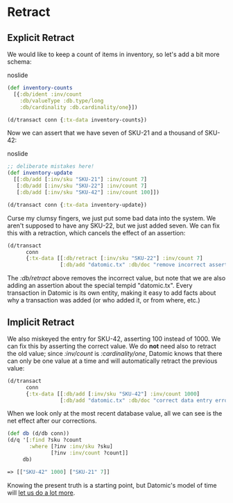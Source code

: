 Retract
=======

Explicit Retract
----------------

We would like to keep a count of items in inventory, so let's add a bit more schema:

noslide

```clojure
(def inventory-counts
  [{:db/ident :inv/count
    :db/valueType :db.type/long
    :db/cardinality :db.cardinality/one}])

(d/transact conn {:tx-data inventory-counts})
```



Now we can assert that we have seven of SKU-21 and a thousand of SKU-42:

noslide

```clojure
;; deliberate mistakes here!
(def inventory-update
  [[:db/add [:inv/sku "SKU-21"] :inv/count 7]
   [:db/add [:inv/sku "SKU-22"] :inv/count 7]
   [:db/add [:inv/sku "SKU-42"] :inv/count 100]])

(d/transact conn {:tx-data inventory-update})
```



Curse my clumsy fingers, we just put some bad data into the system. We aren't supposed to have any SKU-22, but we just added seven. We can fix this with a retraction, which cancels the effect of an assertion:

```clojure
(d/transact
      conn
      {:tx-data [[:db/retract [:inv/sku "SKU-22"] :inv/count 7]
                 [:db/add "datomic.tx" :db/doc "remove incorrect assertion"]]})
```



The *:db/retract* above removes the incorrect value, but note that we are also adding an assertion about the special tempid "datomic.tx". Every transaction in Datomic is its own entity, making it easy to add facts about why a transaction was added (or who added it, or from where, etc.)





Implicit Retract
----------------

We also miskeyed the entry for SKU-42, asserting 100 instead of 1000. We can fix this by asserting the correct value. We do **not** need also to retract the old value; since *:inv/count* is *:cardinality/one*, Datomic knows that there can only be one value at a time and will automatically retract the previous value:

```clojure
(d/transact
      conn
      {:tx-data [[:db/add [:inv/sku "SKU-42"] :inv/count 1000]
                 [:db/add "datomic.tx" :db/doc "correct data entry error"]]})
```



When we look only at the most recent database value, all we can see is the net effect after our corrections.

```clojure
(def db (d/db conn))
(d/q '[:find ?sku ?count
       :where [?inv :inv/sku ?sku]
              [?inv :inv/count ?count]]
     db)
```



```clojure
=> [["SKU-42" 1000] ["SKU-21" 7]]
```



Knowing the present truth is a starting point, but Datomic's model of time will [let us do a lot more](history.html).